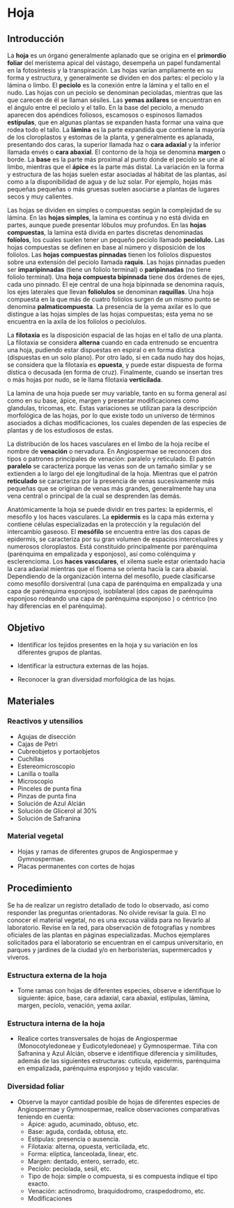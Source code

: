 # Hoja

## Introducción

La **hoja** es un órgano generalmente aplanado que se origina en el **primordio foliar** del meristema apical del vástago, desempeña un papel fundamental en la fotosíntesis y la transpiración. Las hojas varían ampliamente en su forma y estructura, y generalmente se dividen en dos partes: el peciolo y la lámina o limbo. El **peciolo** es la conexión entre la lámina y el tallo en el nudo. Las hojas con un peciolo se denominan pecioladas, mientras que las que carecen de él se llaman sésiles. Las **yemas axilares** se encuentran en el ángulo entre el peciolo y el tallo. En la base del peciolo, a menudo aparecen dos apéndices foliosos, escamosos o espinosos llamados **estípulas**, que en algunas plantas se expanden hasta formar una vaina que rodea todo el tallo. La **lámina** es la parte expandida que contiene la mayoría de los cloroplastos y estomas de la planta, y generalmente es aplanada, presentando dos caras, la superior llamada haz o **cara adaxial** y la inferior llamada envés o **cara abaxial**. El contorno de la hoja se denomina **margen** o borde. La **base** es la parte más proximal al punto donde el peciolo se une al limbo, mientras que el **ápice** es la parte más distal. La variación en la forma y estructura de las hojas suelen estar asociadas al hábitat de las plantas, así como a la disponibilidad de agua y de luz solar. Por ejemplo, hojas más pequeñas pequeñas o más gruesas suelen asociarse a plantas de lugares secos y muy calientes. 

Las hojas se dividen en simples o compuestas según la complejidad de su lámina. En las **hojas simples**, la lamina es continua y no está divida en partes, aunque puede presentar lóbulos muy profundos. En las **hojas compuestas**, la lamina está divida en partes discretas denominadas **folíolos**, los cuales suelen tener un pequeño peciolo llamado **peciolulo.** Las hojas compuestas se definen en base al número y disposición de los folíolos. Las **hojas compuestas pinnadas** tienen los folíolos dispuestos sobre una extensión del peciolo llamada **raquis**. Las hojas pinnadas pueden ser **imparipinnadas** (tiene un foliolo terminal) o **paripinnadas** (no tiene foliolo terminal). Una **hoja compuesta bipinnada** tiene dos órdenes de ejes, cada uno pinnado. El eje central de una hoja bipinnada se denomina raquis, los ejes laterales que llevan **foliolulos** se denominan **raquillas**. Una hoja compuesta en la que más de cuatro folíolos surgen de un mismo punto se denomina **palmaticompuesta**. La presencia de la yema axilar es lo que distingue a las hojas simples de las hojas compuestas; esta yema no se encuentra en la axila de los folíolos o peciolulos.

La **filotaxia** es la disposición espacial de las hojas en el tallo de una planta. La filotaxia se considera **alterna** cuando en cada entrenudo se encuentra una hoja, pudiendo estar dispuestas en espiral o en forma dística (dispuestas en un solo plano). Por otro lado, si en cada nudo hay dos hojas, se considera que la filotaxia es **opuesta**, y puede estar dispuesta de forma dística o decusada (en forma de cruz). Finalmente, cuando se insertan tres o más hojas por nudo, se le llama filotaxia **verticilada**.

La lamina de una hoja puede ser muy variable, tanto en su forma general así como en su base, ápice, margen y presentar modificaciones como glandulas, tricomas, etc. Estas variaciones se utilizan para la descripción morfológica de las hojas, por lo que existe todo un universo de términos asociados a dichas modificaciones, los cuales dependen de las especies de plantas y de los estudiosos de estas.

La distribución de los haces vasculares en el limbo de la hoja recibe el nombre de **venación** o nervadura. En Angiospermae se reconocen dos tipos o patrones principales de venación: paralelo y reticulado. El patrón **paralelo** se caracteriza porque las venas son de un tamaño similar y se extienden a lo largo del eje longitudinal de la hoja. Mientras que el patrón **reticulado** se caracteriza por la presencia de venas sucesivamente más pequeñas que se originan de venas más grandes, generalmente hay una vena central o principal de la cual se desprenden las demás.

Anatómicamente la hoja se puede dividir en tres partes: la epidermis, el mesofilo y los haces vasculares. La **epidermis** es la capa más externa y contiene células especializadas en la protección y la regulación del intercambio gaseoso. El **mesófilo** se encuentra entre las dos capas de epidermis, se caracteriza por su gran volumen de espacios intercelualres y numerosos cloroplastos. Está constituido principalmente por parénquima (parénquima en empalizada y esponjoso), así como colénquima y esclerencioma. Los **haces vasculares**, el xilema suele estar orientado hacia la cara adaxial mientras que el floema se orienta hacía la cara abaxial. Dependiendo de la organización interna del mesofilo, puede clasificarse como mesofilo dorsiventral (una capa de parénquima en empalizada y una capa de parénquima esponjoso), isobilateral (dos capas de parénquima esponjoso rodeando una capa de parénquima esponjoso ) o céntrico (no hay diferencias en el parénquima). 

## Objetivo

-   Identificar los tejidos presentes en la hoja y su variación en los diferentes grupos de plantas. 

-   Identificar la estructura externas de las hojas.

-   Reconocer la gran diversidad morfológica de las hojas.

## Materiales

### Reactivos y utensilios

-   Agujas de disección
-   Cajas de Petri
-   Cubreobjetos y portaobjetos
-   Cuchillas
-   Estereomicroscopio
-   Lanilla o toalla
-   Microscopio
-   Pinceles de punta fina
-   Pinzas de punta fina
-   Solución de Azul Alcián
-   Solución de Glicerol al 30%
-   Solución de Safranina

### Material vegetal

-   Hojas y ramas de diferentes grupos de Angiospermae y Gymnospermae.
-   Placas permanentes con cortes de hojas

## Procedimiento

Se ha de realizar un registro detallado de todo lo observado, así como responder las preguntas orientadoras. No olvide revisar la guía. El no conocer el material vegetal, no es una excusa válida para no llevarlo al laboratorio. Revise en la red, para observación de fotografías y nombres oficiales de las plantas en páginas especializadas. Muchos ejemplares solicitados para el laboratorio se encuentran en el campus universitario, en parques y jardines de la ciudad y/o en herboristerías, supermercados y viveros.

### Estructura externa de la hoja

-   Tome ramas con hojas de diferentes especies, observe e identifique lo siguiente: ápice, base, cara adaxial, cara abaxial, estípulas, lámina, margen, pecíolo, venación, yema axilar.

### Estructura interna de la hoja

-   Realice cortes transversales de hojas de Angiospermae (Monocotyledoneae y Eudicotyledoneae) y Gymnospermae. Tiña con Safranina y Azul Alcián, observe e identifique diferencia y similitudes, además de las siguientes estructuras: cutícula, epidermis, parénquima en empalizada, parénquima esponjoso y tejido vascular. 

### Diversidad foliar

-   Observe la mayor cantidad posible de hojas de diferentes especies de Angiospermae y Gymnospermae, realice observaciones comparativas teniendo en cuenta:
    -   Ápice: agudo, acuminado, obtuso, etc.
    -   Base: aguda, cordada, obtusa, etc.
    -   Estipulas: presencia o ausencia.
    -   Filotaxia: alterna, opuesta, verticilada, etc.
    -   Forma: elíptica, lanceolada, linear, etc.
    -   Margen: dentado, entero, serrado, etc.
    -   Pecíolo: peciolada, sesil, etc.
    -   Tipo de hoja: simple o compuesta, si es compuesta indique el tipo exacto.
    -   Venación: actinodromo, braquidodromo, craspedodromo, etc.
    -   Modificaciones
